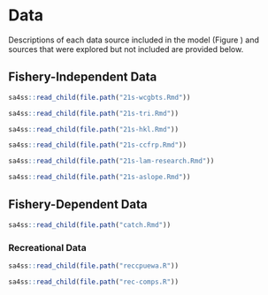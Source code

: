 # Data

Descriptions of each data source included in the model (Figure \ref{fig:data-plot})
and sources that were explored but not included
are provided below.

## Fishery-Independent Data
```r
sa4ss::read_child(file.path("21s-wcgbts.Rmd"))
```

```r
sa4ss::read_child(file.path("21s-tri.Rmd"))
```

```r
sa4ss::read_child(file.path("21s-hkl.Rmd"))
```

```r
sa4ss::read_child(file.path("21s-ccfrp.Rmd"))
```

```r
sa4ss::read_child(file.path("21s-lam-research.Rmd"))
```

```r
sa4ss::read_child(file.path("21s-aslope.Rmd"))
```

## Fishery-Dependent Data

```r
sa4ss::read_child(file.path("catch.Rmd"))
```

### Recreational Data

```r
sa4ss::read_child(file.path("reccpuewa.R"))
```

```r
sa4ss::read_child(file.path("rec-comps.R"))
```
